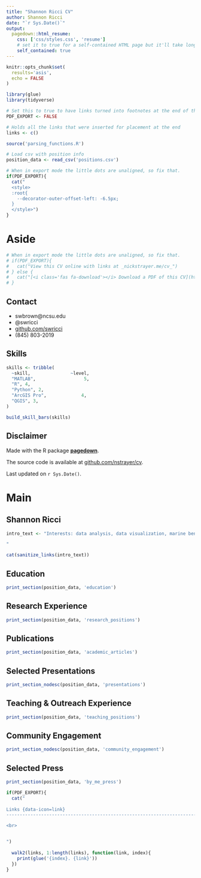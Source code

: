 ```yaml
---
title: "Shannon Ricci CV"
author: Shannon Ricci
date: "`r Sys.Date()`"
output:
  pagedown::html_resume:
    css: ['css/styles.css', 'resume']
    # set it to true for a self-contained HTML page but it'll take longer to render
    self_contained: true
---
```


```r
knitr::opts_chunk$set(
  results='asis', 
  echo = FALSE
)

library(glue)
library(tidyverse)

# Set this to true to have links turned into footnotes at the end of the document
PDF_EXPORT <- FALSE

# Holds all the links that were inserted for placement at the end
links <- c()

source('parsing_functions.R')

# Load csv with position info
position_data <- read_csv('positions.csv')
```


```r
# When in export mode the little dots are unaligned, so fix that. 
if(PDF_EXPORT){
  cat("
  <style>
  :root{
    --decorator-outer-offset-left: -6.5px;
  }
  </style>")
}
```


Aside
================================================================================


```r
# When in export mode the little dots are unaligned, so fix that. 
# if(PDF_EXPORT){
#   cat("View this CV online with links at _nickstrayer.me/cv_")
# } else {
#   cat("[<i class='fas fa-download'></i> Download a PDF of this CV](https://github.com/nstrayer/cv/raw/master/strayer_cv.pdf)")
# }
```

Contact {#contact}
--------------------------------------------------------------------------------


- <i class="fa fa-envelope"></i> swbrown@ncsu.edu
- <i class="fa fa-twitter"></i> @swricci
- <i class="fa fa-github"></i> [github.com/swricci](https://github.com/swricci)
- <i class="fa fa-phone"></i> (845) 803-2019



Skills {#skills}
--------------------------------------------------------------------------------

```r
skills <- tribble(
  ~skill,               ~level,
  "MATLAB",                  5,
  "R", 4,
  "Python", 2,
  "ArcGIS Pro",             4,
  "QGIS", 3,
)

build_skill_bars(skills)
```





Disclaimer {#disclaimer}
--------------------------------------------------------------------------------

Made with the R package [**pagedown**](https://github.com/rstudio/pagedown). 

The source code is available at [github.com/nstrayer/cv](https://github.com/nstrayer/cv).

Last updated on `r Sys.Date()`.




Main
================================================================================
Shannon Ricci {#title}
--------------------------------------------------------------------------------


```r
intro_text <- "Interests: data analysis, data visualization, marine benthic ecology, conservation, passive acoustics, informal environmental science education 

"

cat(sanitize_links(intro_text))
```



Education {data-icon=graduation-cap data-concise=true}
--------------------------------------------------------------------------------

```r
print_section(position_data, 'education')
```



Research Experience {data-icon=laptop}
--------------------------------------------------------------------------------

```r
print_section(position_data, 'research_positions')
```



Publications {data-icon=book}
--------------------------------------------------------------------------------

```r
print_section(position_data, 'academic_articles')
```



Selected Presentations {data-icon=chart-line}
--------------------------------------------------------------------------------

```r
print_section_nodesc(position_data, 'presentations')
```



Teaching & Outreach Experience {data-icon=chalkboard-teacher}
--------------------------------------------------------------------------------

```r
print_section(position_data, 'teaching_positions')
```


Community Engagement {data-icon=handshake}
--------------------------------------------------------------------------------

```r
print_section_nodesc(position_data, 'community_engagement')
```

Selected Press  {data-icon=newspaper}
--------------------------------------------------------------------------------

```r
print_section(position_data, 'by_me_press')
```


```r
if(PDF_EXPORT){
  cat("
  
Links {data-icon=link}
--------------------------------------------------------------------------------

<br>


")
  
  walk2(links, 1:length(links), function(link, index){
    print(glue('{index}. {link}'))
  })
}
```


